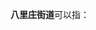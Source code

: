 '''八里庄街道'''可以指：
{{PRC admin/disambig|11/01/05/015/000|11/01/08/005/000}}
{{disambig|cat=五字乡级行政区划-街道名消歧义}}